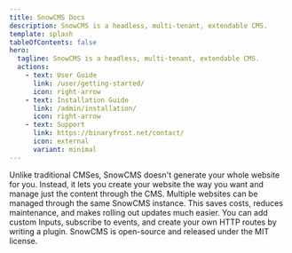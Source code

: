 ```yaml
---
title: SnowCMS Docs
description: SnowCMS is a headless, multi-tenant, extendable CMS.
template: splash
tableOfContents: false
hero:
  tagline: SnowCMS is a headless, multi-tenant, extendable CMS.
  actions:
    - text: User Guide
      link: /user/getting-started/
      icon: right-arrow
    - text: Installation Guide
      link: /admin/installation/
      icon: right-arrow
    - text: Support
      link: https://binaryfrost.net/contact/
      icon: external
      variant: minimal
---
```


<CardGrid>
  <Card title="Headless" icon="pencil">
    Unlike traditional CMSes, SnowCMS doesn't generate your whole website for you.
    Instead, it lets you create your website the way you want and manage just the
    content through the CMS.
  </Card>
  <Card title="Multi-tenant" icon="laptop">
    Multiple websites can be managed through the same SnowCMS instance. This saves costs,
    reduces maintenance, and makes rolling out updates much easier.
  </Card>
  <Card title="Extendable" icon="seti:pipeline">
    You can add custom Inputs, subscribe to events, and create your own HTTP routes by writing a plugin.
  </Card>
  <Card title="Open Source" icon="github">
    SnowCMS is open-source and released under the MIT license.
  </Card>
</CardGrid>

